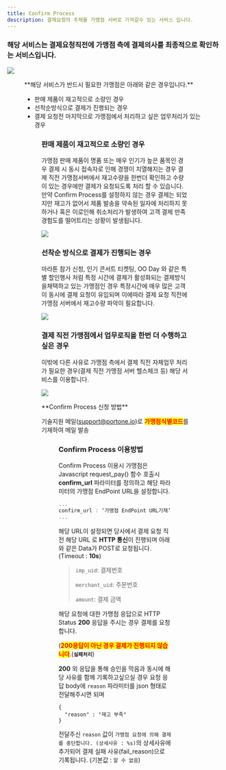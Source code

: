 ```yaml
---
title: Confirm Process
description: 결제요청의 주체를 가맹점 서버로 가져갈수 있는 서비스 입니다.
---
```




### 해당 서비스는 결제요청직전에 가맹점 측에 결제의사를 최종적으로 확인하는 서비스입니다.

![](</gitbook-assets/ko/image (259).png>)

<Figure src="/gitbook-assets/ko/image (202).png" caption="Confirm Process" />

<Hint style="info">
**해당 서비스가 반드시 필요한 가맹점은 아래와 같은 경우입니다.**

- 판매 제품이 재고적으로 소량인 경우
- 선착순방식으로 결제가 진행되는 경우
- 결제 요청전 마지막으로 가맹점에서 처리하고 싶은 업무처리가 있는 경우

</Hint>

<Figure src="/gitbook-assets/ko/image (225).png" caption="Confirm Process" />

### **판매 제품이 재고적으로 소량인 경우**

가맹점 판매 제품이 명품 또는 매우 인기가 높은 품목인 경우 결제 시 동시 접속자로 인해 경쟁이 치열해지는 경우 결제 직전 가맹점서버에서 재고수량을 한번더 확인하고 수량이 있는 경우에만 결제가 요청되도록 처리 할 수 있습니다. 만약 Confirm Process를 설정하지 않는 경우 결제는 되었지만 재고가 없어서 제품 발송을 약속된 일자에 처리하지 못하거나 혹은 이로인해 취소처리가 발생하여 고객 결제 만족 경험도를 떨어트리는 상황이 발생됩니다.

![](</gitbook-assets/ko/image (217).png>)

### **선착순 방식으로 결제가 진행되는 경우**

마라톤 참가 신청, 인기 콘서트 티켓팅, OO Day 와 같은 특별 할인행사 처럼 특정 시간에 결제가 활성화되는 결제방식을채택하고 있는 가맹점인 경우 특정시간에 매우 많은 고객이 동시에 결제 요청이 유입되며 이에따라 결제 요청 직전에 가맹점 서버에서 재고수량 파악이 필요합니다.

![](</gitbook-assets/ko/image (164).png>)

### **결제 직전 가맹점에서 업무로직을 한번 더 수행하고 싶은 경우**

이밖에 다른 사유로 가맹점 측에서 결제 직전 자체업무 처리가 필요한 경우(결제 직전 가맹점 서버 헬스체크 등) 해당 서비스를 이용합니다.

![](</gitbook-assets/ko/image (262).png>)

<Hint style="info">
**Confirm Process 신청 방법**

기술지원 메일([support@portone.io](mailto:support@portone.io))로 <mark style="color:red;">**가맹점식별코드**</mark>를 기재하여 메일 발송

</Hint>

<Figure src="/gitbook-assets/ko/image (216).png" caption="가맹점 식별코드 확인방법" />

### **Confirm Process 이용방법**

Confirm Process 이용시 가맹점은 Javascript request\_pay() 함수 호출시 **confirm\_url** 파라미터를 정의하고 해당 파라미터의 가맹점 EndPoint URL을 설정합니다.

```jsx title="JavaScript SDK"
... 
confirm_url : ‘가맹점 EndPoint URL기재’,
...
```


해당 URL이 설정되면 당사에서 결제 요청 직전 해당 URL 로 **HTTP 통신**이 진행되며 아래와 같은 Data가 POST로 요청됩니다. (Timeout : **10s**)

> `imp_uid`: 결제번호
>
> `merchant_uid`: 주문번호
>
> `amount`: 결제 금액

해당 요청에 대한 가맹점 응답으로 HTTP Status **200** 응답을 주시는 경우 결제를 요청합니다.

(<mark style="color:red;">**200응답이 아닌 경우 결제가 진행되지 않습니다**</mark>.(**`실패처리`**)

**200** 외 응답을 통해 승인을 막음과 동시에 해당 사유를 함께 기록하고싶으실 경우 요청 응답 body에 `reason` 파라미터를 json 형태로 전달해주시면 되며

```
{
  "reason" : "재고 부족"
}
```

전달주신 `reason` 값이 `가맹점 요청에 의해 결제를 중단합니다. (상세사유 : %s)`의 상세사유에 추가되어 결제 실패 사유(fail\_reason)으로 기록됩니다. (기본값 : `알 수 없음`)
